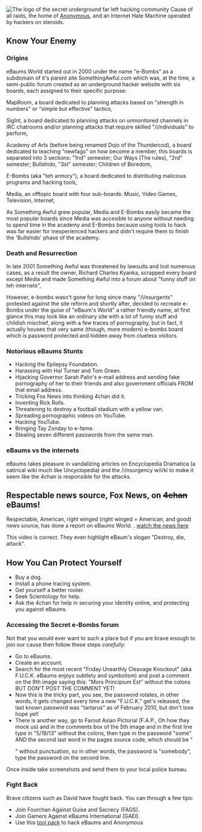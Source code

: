 {{stub}}
[[File:139878 ebaumsworld.jpg|thumb|right|The logo of the secret underground far left hacking community]]
Cause of all raids, the home of [[Anonymous]], and an Internet Hate Machine operated by hackers on steroids.
==Know Your Enemy==

===Origins===
eBaums World started out in 2000 under the name "e-Bombs" as a subdomain of it's parent site SomethingAwful.com which was, at the time, a semi-public forum created as an underground hacker website with six boards, each assigned to their specific purpose: 


MapRoom, a board dedicated to planning attacks based on "strength in numbers" or "simple but effective" tactics,


SigInt, a board dedicated to planning attacks on unmonitored channels in IRC chatrooms and/or planning attacks that require skilled "/i/ndividuals" to perform,


Academy of Arts (before being renamed Dojo of the Thundercod), a board dedicated to teaching "newfags" on how become a member, this boards is separated into 3 sections: "1nd" semester; Our Ways (The rules), "2rd" semester; Bullshido, "3st" semester; Children of Boredom,


E-Bombs (aka "teh armory"), a board dedicated to distributing malicious programs and hacking tools,


Media, an offtopic board with four sub-boards: Music, Video Games, Television, Internet,


As Something Awful grew popular, Media and E-Bombs easily became the most popular boards since Media was accesible to anyone without needing to spend time in the academy and E-Bombs because using tools to hack was far easier for inexperienced hackers and didn't require them to finish the 'Bullshido' phase of the academy.

===Death and Resurrection===
In late 2001 Something Awful was threatened by lawsuits and lost numerous cases, as a result the owner, Richard Charles Kyanka, scrapped every board except Media and made Something Awful into a forum about "funny stuff on teh internets",

However, e-bombs wasn't gone for long since many "/i/nsurgents" protested against the site reform and shortly after, decided to recreate e-Bombs under the guise of "eBaum's World" a rather friendly name, at first glance this may look like an ordinary site with a lot of funny stuff and childish mischief, along with a few traces of pornography, but in fact, it actually houses that very same (though, more modern) e-bombs board which is password protected and hidden away from clueless visitors.

===Notorious eBaums Stunts===
* Hacking the Epilepsy Foundation.
* Harassing with Hal Turner and Tom Green.
* Hijacking Governor Sarah Palin's e-mail address and sending fake pornography of her to their friends and also government officials FROM that email address.
* Tricking Fox News into thinking 4chan did it.
* Inventing Rick Rolls.
* Threatening to destroy a football stadium with a yellow van.
* Spreading pornographic videos on YouTube.
* Hacking YouTube.
* Bringing Tay Zonday to e-fame.
* Stealing seven different passwords from the same man.

===eBaums vs the internets===
eBaums takes pleasure in vandalizing articles on Encyclopedia Dramatica (a satirical wiki much like Uncyclopedia) and the /i/nsurgency w/i/ki to make it seem like the 4chan is responsible for the attacks.
==Respectable news source, Fox News, on <strike>4chan</strike> eBaums!==
Respectable, American, right winged (right winged = American, and good) news source, has done a report on eBaums World. . 
[http://www.youtube.com/watch?v=128IR21ZQa0 watch the news here]

This video is correct. They even highlight eBaum's slogan "Destroy, die, attack".

==How You Can Protect Yourself==
*Buy a dog.
*Install a phone tracing system.
*Get yourself a better rooter.
*Seek Scientology for help.
*Ask the 4chan for help in securing your identity online, and protecting you against eBaums.

===Accessing the Secret e-Bombs forum===
Not that you would ever want to such a place but if you are brave enough to join our cause then follow these steps ''carefully'':
* Go to eBaums.
* Create an account.
* Search for the most recent "Friday Unearthly Cleavage Knockout" (aka F.U.C.K. eBaums enjoys subtlety and symbolism) and post a comment on the 9th image saying this: "Mors Principium Est" without the colons BUT DON'T POST THE COMMENT YET!
* Now this is the tricky part, you see, the password rotates, in other words, it gets changed every time a new "F.U.C.K." get's released, the last known password was "tartarus" as of February 2010, but don't lose hope yet!
* There is another way, go to Farout Asian Pictorial (F.A.P., Oh how they mock us) and in the comments box of the 5th image and in the first line type in "5/19/13" without the colons, then type in the password "some" AND the second last word in the pages source code, which should be "</body>" without punctuation, so in other words, the password is "somebody", type the password on the second line.

Once inside take screenshots and send them to your local police bureau.

===Fight Back===
Brave citizens such as David have fought back. You can through a few tips:

*Join Fourchan Against Guise and Secrecy (FAGS).
*Join Gamers Against eBaums International (GAEI).
*Use this [http://anonym.to/http://rapidshare.com/files/235788907/HackPackage.tar.gz tool pack] to hack eBaums and Anonymous